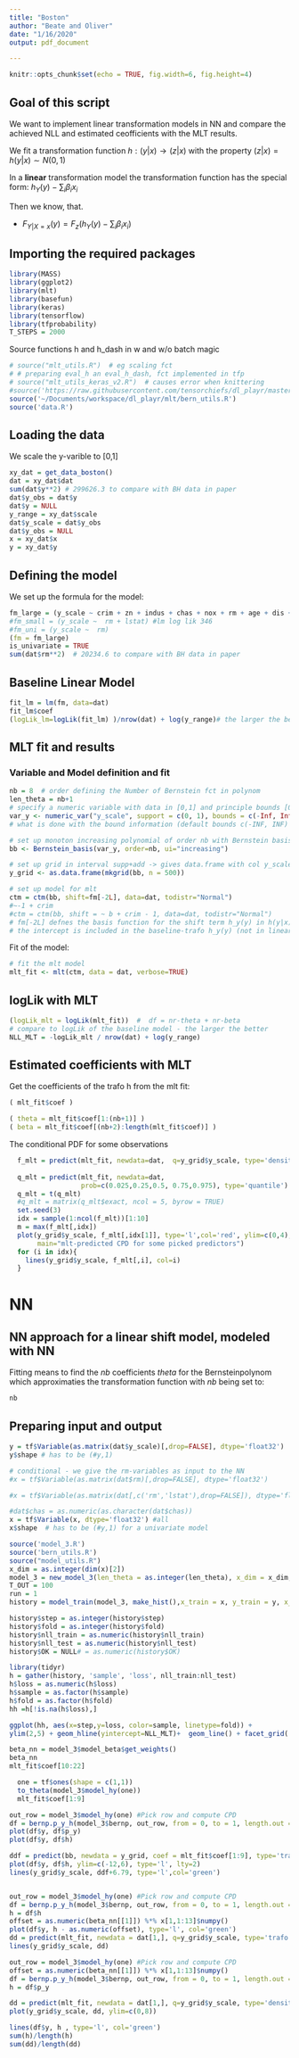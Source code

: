 ```yaml
---
title: "Boston"
author: "Beate and Oliver"
date: "1/16/2020"
output: pdf_document

---
```


```r
knitr::opts_chunk$set(echo = TRUE, fig.width=6, fig.height=4)
```

## Goal of this script

We want to implement linear transformation models in NN and compare the achieved NLL and estimated ceofficients with the MLT results.

We fit a transformation function $h: (y|x) \rightarrow (z|x)$ with the property $(z|x)=h(y|x) \sim N(0,1)$

In a  **linear** transformation model the transformation function has the special form:
$h_{Y}(y)-\sum_i \beta_i x_i$

Then we know, that.

* $F_{Y{|X=x}}(y)=F_z(h_{Y}(y)-\sum_i \beta_i x_i)$


## Importing the required packages
```r
library(MASS)
library(ggplot2)
library(mlt)
library(basefun)
library(keras)
library(tensorflow)
library(tfprobability)
T_STEPS = 2000
```

Source functions h and h_dash in w and w/o batch magic

```r
# source("mlt_utils.R")  # eg scaling fct
# # preparing eval_h an eval_h_dash, fct implemented in tfp
# source("mlt_utils_keras_v2.R")  # causes error when knittering
#source('https://raw.githubusercontent.com/tensorchiefs/dl_playr/master/mlt/bern_utils.R')
source('~/Documents/workspace/dl_playr/mlt/bern_utils.R')
source('data.R')
```


## Loading the data
We scale the y-varible to [0,1]
```r
xy_dat = get_data_boston()
dat = xy_dat$dat
sum(dat$y**2) # 299626.3 to compare with BH data in paper
dat$y_obs = dat$y
dat$y = NULL
y_range = xy_dat$scale
dat$y_scale = dat$y_obs
dat$y_obs = NULL
x = xy_dat$x
y = xy_dat$y
```


## Defining the model
We set up the formula for the model:
```r
fm_large = (y_scale ~ crim + zn + indus + chas + nox + rm + age + dis + rad + tax + ptratio + b + lstat)
#fm_small = (y_scale ~  rm + lstat) #lm log lik 346
#fm_uni = (y_scale ~  rm)
(fm = fm_large)
is_univariate = TRUE
sum(dat$rm**2)  # 20234.6 to compare with BH data in paper
```

## Baseline Linear Model
```r
fit_lm = lm(fm, data=dat)
fit_lm$coef
(logLik_lm=logLik(fit_lm) )/nrow(dat) + log(y_range)# the larger the better
```


## MLT fit and results

### Variable and Model definition and fit
```r
nb = 8  # order defining the Number of Bernstein fct in polynom
len_theta = nb+1
# specify a numeric variable with data in [0,1] and principle bounds [0,Inf] 
var_y <- numeric_var("y_scale", support = c(0, 1), bounds = c(-Inf, Inf), add = c(0,0))
# what is done with the bound information (default bounds c(-INF, INF)

# set up monoton increasing polynomial of order nb with Bernstein basis function
bb <- Bernstein_basis(var_y, order=nb, ui="increasing")

# set up grid in interval supp+add -> gives data.frame with col y_scale
y_grid <- as.data.frame(mkgrid(bb, n = 500))

# set up model for mlt
ctm = ctm(bb, shift=fm[-2L], data=dat, todistr="Normal") 
#~-1 + crim
#ctm = ctm(bb, shift = ~ b + crim - 1, data=dat, todistr="Normal") 
# fm[-2L] defnes the basis function for the shift term h_y(y) in h(y|x)=h_y(y)+h_x(x) 
# the intercept is included in the baseline-trafo h_y(y) (not in linear predictor h_x(x))
```

Fit of the model:

```r
# fit the mlt model
mlt_fit <- mlt(ctm, data = dat, verbose=TRUE)
```

## logLik with MLT
```r
(logLik_mlt = logLik(mlt_fit))  #  df = nr-theta + nr-beta
# compare to logLik of the baseline model - the larger the better
NLL_MLT = -logLik_mlt / nrow(dat) + log(y_range)
```

## Estimated coefficients with MLT

Get the coefficients of the trafo h from the mlt fit:
```r
( mlt_fit$coef )

( theta = mlt_fit$coef[1:(nb+1)] )
( beta = mlt_fit$coef[(nb+2):length(mlt_fit$coef)] )
```


The conditional PDF for some observations
```r
  f_mlt = predict(mlt_fit, newdata=dat,  q=y_grid$y_scale, type='density')
  
  q_mlt = predict(mlt_fit, newdata=dat, 
                  prob=c(0.025,0.25,0.5, 0.75,0.975), type='quantile')
  q_mlt = t(q_mlt)
  #q_mlt = matrix(q_mlt$exact, ncol = 5, byrow = TRUE)
  set.seed(3)
  idx = sample(1:ncol(f_mlt))[1:10]
  m = max(f_mlt[,idx])
  plot(y_grid$y_scale, f_mlt[,idx[1]], type='l',col='red', ylim=c(0,4),
       main="mlt-predicted CPD for some picked predictors")
  for (i in idx){
    lines(y_grid$y_scale, f_mlt[,i], col=i)  
  }
```

\newpage
# NN
## NN approach for a linear shift model, modeled with NN


Fitting means to find the $nb$ coefficients *theta* for the Bernsteinpolynom which approximaties the transformation function with $nb$ being set to:
```r
nb
```

## Preparing input and output
```r
y = tf$Variable(as.matrix(dat$y_scale)[,drop=FALSE], dtype='float32')
y$shape # has to be (#y,1)

# conditional - we give the rm-variables as input to the NN
#x = tf$Variable(as.matrix(dat$rm)[,drop=FALSE], dtype='float32')

#x = tf$Variable(as.matrix(dat[,c('rm','lstat'),drop=FALSE]), dtype='float32')

#dat$chas = as.numeric(as.character(dat$chas))
x = tf$Variable(x, dtype='float32') #all
x$shape  # has to be (#y,1) for a univariate model

source('model_3.R')
source('bern_utils.R')
source("model_utils.R")
x_dim = as.integer(dim(x)[2])
model_3 = new_model_3(len_theta = as.integer(len_theta), x_dim = x_dim, y_range=y_range)
T_OUT = 100
run = 1
history = model_train(model_3, make_hist(),x_train = x, y_train = y, x_test = x, y_test = y, T_STEPS=20000)
```

```r
history$step = as.integer(history$step)
history$fold = as.integer(history$fold)
history$nll_train = as.numeric(history$nll_train)
history$nll_test = as.numeric(history$nll_test)
history$OK = NULL# = as.numeric(history$OK)

library(tidyr)
h = gather(history, 'sample', 'loss', nll_train:nll_test)
h$loss = as.numeric(h$loss)
h$sample = as.factor(h$sample)
h$fold = as.factor(h$fold)
hh =h[!is.na(h$loss),] 

ggplot(hh, aes(x=step,y=loss, color=sample, linetype=fold)) +
ylim(2,5) + geom_hline(yintercept=NLL_MLT)+  geom_line() + facet_grid(. ~ method)
```
```r
beta_nn = model_3$model_beta$get_weights()
beta_nn
mlt_fit$coef[10:22]
```
```r
  one = tf$ones(shape = c(1,1))
  to_theta(model_3$model_hy(one))
  mlt_fit$coef[1:9]
```
```r
out_row = model_3$model_hy(one) #Pick row and compute CPD
df = bernp.p_y_h(model_3$bernp, out_row, from = 0, to = 1, length.out = 100)
plot(df$y, df$p_y)
plot(df$y, df$h)
```


```r
ddf = predict(bb, newdata = y_grid, coef = mlt_fit$coef[1:9], type='trafo')
plot(df$y, df$h, ylim=c(-12,6), type='l', lty=2)
lines(y_grid$y_scale, ddf+6.79, type='l',col='green')
```
```r
```


```r
out_row = model_3$model_hy(one) #Pick row and compute CPD
df = bernp.p_y_h(model_3$bernp, out_row, from = 0, to = 1, length.out = 100)
h = df$h
offset = as.numeric(beta_nn[[1]]) %*% x[1,1:13]$numpy()
plot(df$y, h - as.numeric(offset), type='l', col='green')
dd = predict(mlt_fit, newdata = dat[1,], q=y_grid$y_scale, type='trafo')
lines(y_grid$y_scale, dd)
```


```r
out_row = model_3$model_hy(one) #Pick row and compute CPD
offset = as.numeric(beta_nn[[1]]) %*% x[1,1:13]$numpy()
df = bernp.p_y_h(model_3$bernp, out_row, from = 0, to = 1, length.out = 100, out_eta = offset)
h = df$p_y

dd = predict(mlt_fit, newdata = dat[1,], q=y_grid$y_scale, type='density')
plot(y_grid$y_scale, dd, ylim=c(0,8))

lines(df$y, h , type='l', col='green')
sum(h)/length(h)
sum(dd)/length(dd)
```












